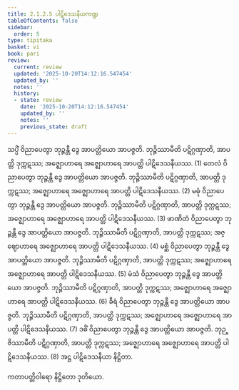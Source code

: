 ```yaml
---
title: 2.1.2.5 ပါဋိဒေသနီယကဏ္ဍ
tableOfContents: false
sidebar:
  order: 5
type: tipitaka
basket: vi
book: pari
review:
  current: review
  updated: '2025-10-20T14:12:16.547454'
  updated_by: ''
  notes: ''
  history:
  - state: review
    date: '2025-10-20T14:12:16.547454'
    updated_by: ''
    notes: ''
    previous_state: draft
---
```



<DynamicBreadcrumb />


<ReviewStatus review={frontmatter.review} showDetails={true} />

<HypothesisAnnotation frontmatter={frontmatter} />

<Division number="240" book="pari" e="ch" v="5" p="140">

<Paragraph number="982" book="pari">
သပ္ပိံ ဝိညာပေတွာ ဘုဉ္ဇန္တီ ဒွေ အာပတ္တိယော အာပဇ္ဇတိ. ဘုဉ္ဇိဿာမီတိ ပဋိဂ္ဂဏှာတိ, အာပတ္တိ ဒုက္ကဋဿ; အဇ္ဈောဟာရေ အဇ္ဈောဟာရေ အာပတ္တိ ပါဋိဒေသနီယဿ. (1)
</Paragraph>

<Paragraph number="983" book="pari">
တေလံ ဝိညာပေတွာ ဘုဉ္ဇန္တီ ဒွေ အာပတ္တိယော အာပဇ္ဇတိ. ဘုဉ္ဇိဿာမီတိ ပဋိဂ္ဂဏှာတိ, အာပတ္တိ ဒုက္ကဋဿ; အဇ္ဈောဟာရေ အဇ္ဈောဟာရေ အာပတ္တိ ပါဋိဒေသနီယဿ. (2)
</Paragraph>

<Paragraph number="984" book="pari">
မဓုံ ဝိညာပေတွာ ဘုဉ္ဇန္တီ ဒွေ အာပတ္တိယော အာပဇ္ဇတိ. ဘုဉ္ဇိဿာမီတိ ပဋိဂ္ဂဏှာတိ, အာပတ္တိ ဒုက္ကဋဿ; အဇ္ဈောဟာရေ အဇ္ဈောဟာရေ အာပတ္တိ ပါဋိဒေသနီယဿ. (3)
</Paragraph>

<Paragraph number="985" book="pari">
ဖာဏိတံ ဝိညာပေတွာ ဘုဉ္ဇန္တီ ဒွေ အာပတ္တိယော အာပဇ္ဇတိ. ဘုဉ္ဇိဿာမီတိ ပဋိဂ္ဂဏှာတိ, အာပတ္တိ ဒုက္ကဋဿ; အဇ္ဈောဟာရေ အဇ္ဈောဟာရေ အာပတ္တိ ပါဋိဒေသနီယဿ. (4)
</Paragraph>

<Paragraph number="986" book="pari">
မစ္ဆံ ဝိညာပေတွာ ဘုဉ္ဇန္တီ ဒွေ အာပတ္တိယော အာပဇ္ဇတိ. ဘုဉ္ဇိဿာမီတိ ပဋိဂ္ဂဏှာတိ, အာပတ္တိ ဒုက္ကဋဿ; အဇ္ဈောဟာရေ အဇ္ဈောဟာရေ အာပတ္တိ ပါဋိဒေသနီယဿ. (5)
</Paragraph>

<Paragraph number="987" book="pari">
မံသံ ဝိညာပေတွာ ဘုဉ္ဇန္တီ ဒွေ အာပတ္တိယော အာပဇ္ဇတိ. ဘုဉ္ဇိဿာမီတိ ပဋိဂ္ဂဏှာတိ, အာပတ္တိ ဒုက္ကဋဿ; အဇ္ဈောဟာရေ အဇ္ဈောဟာရေ အာပတ္တိ ပါဋိဒေသနီယဿ. (6)
</Paragraph>

<Paragraph number="988" book="pari">
ခီရံ ဝိညာပေတွာ ဘုဉ္ဇန္တီ ဒွေ အာပတ္တိယော အာပဇ္ဇတိ. ဘုဉ္ဇိဿာမီတိ ပဋိဂ္ဂဏှာတိ, အာပတ္တိ ဒုက္ကဋဿ; အဇ္ဈောဟာရေ အဇ္ဈောဟာရေ အာပတ္တိ ပါဋိဒေသနီယဿ. (7)
</Paragraph>

<Paragraph number="989" book="pari">
ဒဓိံ ဝိညာပေတွာ ဘုဉ္ဇန္တီ ဒွေ အာပတ္တိယော အာပဇ္ဇတိ. ဘုဉ္ဇိဿာမီတိ ပဋိဂ္ဂဏှာတိ, အာပတ္တိ ဒုက္ကဋဿ; အဇ္ဈောဟာရေ အဇ္ဈောဟာရေ အာပတ္တိ ပါဋိဒေသနီယဿ. (8)

</Paragraph>
</Division>

<Paragraph number="990" type="center" book="pari">
အဋ္ဌ ပါဋိဒေသနီယာ နိဋ္ဌိတာ.

  
ကတာပတ္တိဝါရော နိဋ္ဌိတော ဒုတိယော.
</Paragraph>